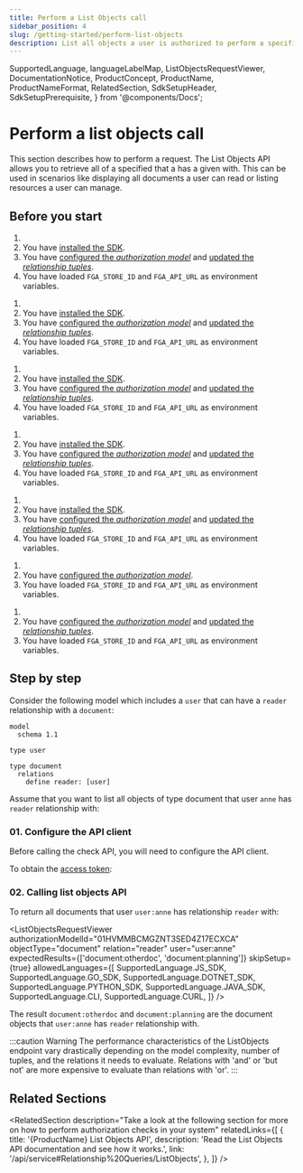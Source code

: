 ```yaml
---
title: Perform a List Objects call
sidebar_position: 4
slug: /getting-started/perform-list-objects
description: List all objects a user is authorized to perform a specified action for a given resource type
---
```


  SupportedLanguage,
  languageLabelMap,
  ListObjectsRequestViewer,
  DocumentationNotice,
  ProductConcept,
  ProductName,
  ProductNameFormat,
  RelatedSection,
  SdkSetupHeader,
  SdkSetupPrerequisite,
} from '@components/Docs';

# Perform a list objects call

<DocumentationNotice />

This section describes how to perform a <ProductConcept section="what-is-a-list-objects-request" linkName="list objects" /> request. The List Objects API allows you to retrieve all <ProductConcept section="what-is-an-object" linkName="objects" /> of a specified <ProductConcept section="what-is-a-type" linkName="type" /> that a <ProductConcept section="what-is-a-user" linkName="user" /> has a given <ProductConcept section="what-is-a-relationship" linkName="relationship" /> with. This can be used in scenarios like displaying all documents a user can read or listing resources a user can manage.

## Before you start

<Tabs groupId="languages">

<TabItem value={SupportedLanguage.JS_SDK} label={languageLabelMap.get(SupportedLanguage.JS_SDK)}>

1. <SdkSetupPrerequisite />
2. You have [installed the SDK](./install-sdk.mdx).
3. You have [configured the _authorization model_](./configure-model.mdx) and [updated the _relationship tuples_](./add-tuples.mdx).
4. You have loaded `FGA_STORE_ID` and `FGA_API_URL` as environment variables.

</TabItem>

<TabItem value={SupportedLanguage.GO_SDK} label={languageLabelMap.get(SupportedLanguage.GO_SDK)}>

1. <SdkSetupPrerequisite />
2. You have [installed the SDK](./install-sdk.mdx).
3. You have [configured the _authorization model_](./configure-model.mdx) and [updated the _relationship tuples_](./add-tuples.mdx).
4. You have loaded `FGA_STORE_ID` and `FGA_API_URL` as environment variables.

</TabItem>

<TabItem value={SupportedLanguage.DOTNET_SDK} label={languageLabelMap.get(SupportedLanguage.DOTNET_SDK)}>

1. <SdkSetupPrerequisite />
2. You have [installed the SDK](./install-sdk.mdx).
3. You have [configured the _authorization model_](./configure-model.mdx) and [updated the _relationship tuples_](./add-tuples.mdx).
4. You have loaded `FGA_STORE_ID` and `FGA_API_URL` as environment variables.

</TabItem>

<TabItem value={SupportedLanguage.PYTHON_SDK} label={languageLabelMap.get(SupportedLanguage.PYTHON_SDK)}>

1. <SdkSetupPrerequisite />
2. You have [installed the SDK](./install-sdk.mdx).
3. You have [configured the _authorization model_](./configure-model.mdx) and [updated the _relationship tuples_](./add-tuples.mdx).
4. You have loaded `FGA_STORE_ID` and `FGA_API_URL` as environment variables.

</TabItem>

<TabItem value={SupportedLanguage.JAVA_SDK} label={languageLabelMap.get(SupportedLanguage.JAVA_SDK)}>

1. <SdkSetupPrerequisite />
2. You have [installed the SDK](./install-sdk.mdx).
3. You have [configured the _authorization model_](./configure-model.mdx) and [updated the _relationship tuples_](./add-tuples.mdx).
4. You have loaded `FGA_STORE_ID` and `FGA_API_URL` as environment variables.

</TabItem>

<TabItem value={SupportedLanguage.CLI} label={languageLabelMap.get(SupportedLanguage.CLI)}>

1. <SdkSetupPrerequisite />
2. You have [configured the _authorization model_](./configure-model.mdx).
3. You have loaded `FGA_STORE_ID` and `FGA_API_URL` as environment variables.

</TabItem>

<TabItem value={SupportedLanguage.CURL} label={languageLabelMap.get(SupportedLanguage.CURL)}>

1. <SdkSetupPrerequisite />
2. You have [configured the _authorization model_](./configure-model.mdx) and [updated the _relationship tuples_](./add-tuples.mdx).
3. You have loaded `FGA_STORE_ID` and `FGA_API_URL` as environment variables.

</TabItem>
</Tabs>

## Step by step

Consider the following model which includes a `user` that can have a `reader` relationship with a `document`:

```dsl.openfga
model
  schema 1.1

type user

type document
  relations
    define reader: [user]

```

Assume that you want to list all objects of type document that  user `anne` has `reader` relationship with:

### 01. Configure the <ProductName format={ProductNameFormat.ShortForm}/> API client

Before calling the check API, you will need to configure the API client.

<Tabs groupId="languages">
<TabItem value={SupportedLanguage.JS_SDK} label={languageLabelMap.get(SupportedLanguage.JS_SDK)}>

<SdkSetupHeader lang={SupportedLanguage.JS_SDK} />

</TabItem>
<TabItem value={SupportedLanguage.GO_SDK} label={languageLabelMap.get(SupportedLanguage.GO_SDK)}>

<SdkSetupHeader lang={SupportedLanguage.GO_SDK} />

</TabItem>
<TabItem value={SupportedLanguage.DOTNET_SDK} label={languageLabelMap.get(SupportedLanguage.DOTNET_SDK)}>

<SdkSetupHeader lang={SupportedLanguage.DOTNET_SDK} />

</TabItem>
<TabItem value={SupportedLanguage.PYTHON_SDK} label={languageLabelMap.get(SupportedLanguage.PYTHON_SDK)}>

<SdkSetupHeader lang={SupportedLanguage.PYTHON_SDK} />

</TabItem>
<TabItem value={SupportedLanguage.JAVA_SDK} label={languageLabelMap.get(SupportedLanguage.JAVA_SDK)}>

<SdkSetupHeader lang={SupportedLanguage.JAVA_SDK} />

</TabItem>
<TabItem value={SupportedLanguage.CLI} label={languageLabelMap.get(SupportedLanguage.CLI)}>

<SdkSetupHeader lang={SupportedLanguage.CLI} />

</TabItem>
<TabItem value={SupportedLanguage.CURL} label={languageLabelMap.get(SupportedLanguage.CURL)}>

To obtain the [access token](https://auth0.com/docs/get-started/authentication-and-authorization-flow/call-your-api-using-the-client-credentials-flow):

<SdkSetupHeader lang={SupportedLanguage.CURL} />

</TabItem>
</Tabs>

### 02. Calling list objects API

To return all documents that user `user:anne` has relationship `reader` with:

<ListObjectsRequestViewer
  authorizationModelId="01HVMMBCMGZNT3SED4Z17ECXCA"
  objectType="document"
  relation="reader"
  user="user:anne"
  expectedResults={['document:otherdoc', 'document:planning']}
  skipSetup={true}
  allowedLanguages={[
    SupportedLanguage.JS_SDK,
    SupportedLanguage.GO_SDK,
    SupportedLanguage.DOTNET_SDK,
    SupportedLanguage.PYTHON_SDK,
    SupportedLanguage.JAVA_SDK,
    SupportedLanguage.CLI,
    SupportedLanguage.CURL,
  ]}
/>

The result `document:otherdoc` and `document:planning` are the document objects that `user:anne` has `reader` relationship with.

:::caution Warning
The performance characteristics of the ListObjects endpoint vary drastically depending on the model complexity, number of tuples, and the relations it needs to evaluate. Relations with 'and' or 'but not' are more expensive to evaluate than relations with 'or'.
:::

## Related Sections

<RelatedSection
  description="Take a look at the following section for more on how to perform authorization checks in your system"
  relatedLinks={[
    {
      title: '{ProductName} List Objects API',
      description: 'Read the List Objects API documentation and see how it works.',
      link: '/api/service#Relationship%20Queries/ListObjects',
    },
  ]}
/>
